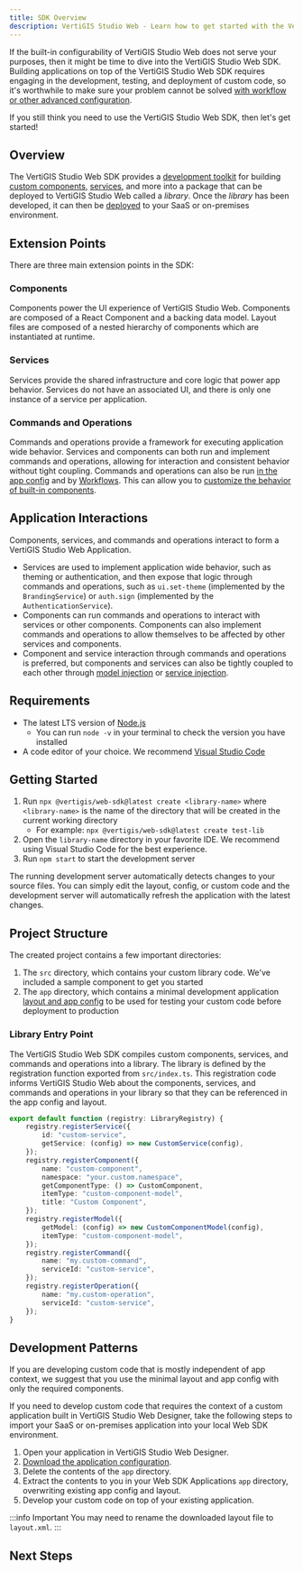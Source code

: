 ```yaml
---
title: SDK Overview
description: VertiGIS Studio Web - Learn how to get started with the VertiGIS Studio Web SDK
---
```



If the built-in configurability of VertiGIS Studio Web does not serve your purposes, then it might be time to dive into the VertiGIS Studio Web SDK. Building applications on top of the VertiGIS Studio Web SDK requires engaging in the development, testing, and deployment of custom code, so it's worthwhile to make sure your problem cannot be solved [with workflow or other advanced configuration](overview.mdx).

If you still think you need to use the VertiGIS Studio Web SDK, then let's get started!

<DesignerCallout />

## Overview

The VertiGIS Studio Web SDK provides a [development toolkit](https://github.com/vertigis/vertigis-web-sdk) for building [custom components](sdk-components-create.mdx), [services](sdk-services-create.mdx), and more into a package that can be deployed to VertiGIS Studio Web called a _library_. Once the _library_ has been developed, it can then be [deployed](sdk-deployment.mdx) to your SaaS or on-premises environment.

## Extension Points

There are three main extension points in the SDK:

### Components

Components power the UI experience of VertiGIS Studio Web. Components are composed of a React Component and a backing data model. Layout files are composed of a nested hierarchy of components which are instantiated at runtime.

### Services

Services provide the shared infrastructure and core logic that power app behavior. Services do not have an associated UI, and there is only one instance of a service per application.

### Commands and Operations

Commands and operations provide a framework for executing application wide behavior. Services and components can both run and implement commands and operations, allowing for interaction and consistent behavior without tight coupling. Commands and operations can also be run [in the app config](tutorial-configure-button-click.mdx) and by [Workflows](https://docs.vertigisstudio.com/workflow/latest/help/Default.htm#wf5/help/activities/run-command.htm). This can allow you to [customize the behavior of built-in components](tutorial-change-default-behavior.mdx).

## Application Interactions

<!-- TODO-API links to components -->

Components, services, and commands and operations interact to form a VertiGIS Studio Web Application.

-   Services are used to implement application wide behavior, such as theming or authentication, and then expose that logic through commands and operations, such as `ui.set-theme` (implemented by the `BrandingService`) or `auth.sign` (implemented by the `AuthenticationService`).
-   Components can run commands and operations to interact with services or other components. Components can also implement commands and operations to allow themselves to be affected by other services and components.
-   Component and service interaction through commands and operations is preferred, but components and services can also be tightly coupled to each other through [model injection](sdk-components-interactions.mdx#importing-models) or [service injection](sdk-services-injecting-services.mdx).

## Requirements

-   The latest LTS version of [Node.js](https://nodejs.org/en/)
    -   You can run `node -v` in your terminal to check the version you have installed
-   A code editor of your choice. We recommend [Visual Studio Code](https://code.visualstudio.com/)

## Getting Started

1. Run `npx @vertigis/web-sdk@latest create <library-name>` where `<library-name>` is the name of the directory that will be created in the current working directory
    - For example: `npx @vertigis/web-sdk@latest create test-lib`
1. Open the `library-name` directory in your favorite IDE. We recommend using Visual Studio Code for the best experience.
1. Run `npm start` to start the development server

The running development server automatically detects changes to your source files. You can simply edit the layout, config, or custom code and the development server will automatically refresh the application with the latest changes.

## Project Structure

The created project contains a few important directories:

1. The `src` directory, which contains your custom library code. We've included a sample component to get you started
1. The `app` directory, which contains a minimal development application [layout and app config](key-concepts.mdx) to be used for testing your custom code before deployment to production

### Library Entry Point

The VertiGIS Studio Web SDK compiles custom components, services, and commands and operations into a library. The library is defined by the registration function exported from `src/index.ts`. This registration code informs VertiGIS Studio Web about the components, services, and commands and operations in your library so that they can be referenced in the app config and layout.

```ts title="src/index.ts"
export default function (registry: LibraryRegistry) {
    registry.registerService({
        id: "custom-service",
        getService: (config) => new CustomService(config),
    });
    registry.registerComponent({
        name: "custom-component",
        namespace: "your.custom.namespace",
        getComponentType: () => CustomComponent,
        itemType: "custom-component-model",
        title: "Custom Component",
    });
    registry.registerModel({
        getModel: (config) => new CustomComponentModel(config),
        itemType: "custom-component-model",
    });
    registry.registerCommand({
        name: "my.custom-command",
        serviceId: "custom-service",
    });
    registry.registerOperation({
        name: "my.custom-operation",
        serviceId: "custom-service",
    });
}
```

## Development Patterns

If you are developing custom code that is mostly independent of app context, we suggest that you use the minimal layout and app config with only the required components.

If you need to develop custom code that requires the context of a custom application built in VertiGIS Studio Web Designer, take the following steps to import your SaaS or on-premises application into your local Web SDK environment.

1. Open your application in VertiGIS Studio Web Designer.
1. [Download the application configuration](https://docs.vertigisstudio.com/webviewer/latest/admin-help/Default.htm#gwv/download-app-configuration.htm).
1. Delete the contents of the `app` directory.
1. Extract the contents to you in your Web SDK Applications `app` directory, overwriting existing app config and layout.
1. Develop your custom code on top of your existing application.

:::info Important
You may need to rename the downloaded layout file to `layout.xml`.
:::

## Next Steps

<UseCaseContainer>
    <UseCaseCard
        title="Create a Component"
        description="Learn how to create a basic component"
        link={useBaseUrl("docs/web/sdk-components-create")}
    />
    <UseCaseCard
        title="Create a Service"
        description="Learn how to create a basic service"
        link={useBaseUrl("docs/web/sdk-services-create")}
    />
    <UseCaseCard
        title="Deploy your Application"
        description="Learn how to deploy your custom library, layout and app config"
        link={useBaseUrl("docs/web/sdk-deployment")}
    />
    <UseCaseCard
        title="SDK Samples"
        description="Check out a collection of samples that demonstrate how to configure and customize VertiGIS Studio Web apps using the VertiGIS Studio Web SDK"
        link={useBaseUrl("docs/web/sdk-samples")}
    />
</UseCaseContainer>
